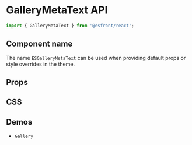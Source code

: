 
<Meta title="Components API/GalleryMetaText" />

# GalleryMetaText API

```js
import { GalleryMetaText } from '@esfront/react';
```

## Component name

The name `ESGalleryMetaText` can be used when providing default props or style overrides in the theme.

## Props

<TableInterface name="GalleryMetaTextProps" variant="props" />

## CSS

<TableInterface name="GalleryMetaTextClasses" variant="css" />

## Demos

<ul>
  <li>
    <LinkTo kind="components-gallery" story="demo">
      <code>Gallery</code>
    </LinkTo>
  </li>
</ul>
